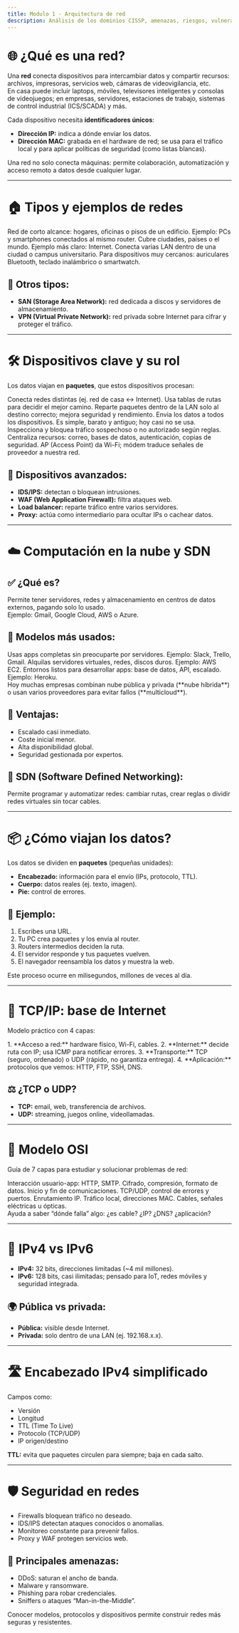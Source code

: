 ```yaml
---
title: Modulo 1 - Arquitectura de red
description: Análisis de los dominios CISSP, amenazas, riesgos, vulnerabilidades y su impacto en la organización.
---
```



# 🌐 ¿Qué es una red?

Una **red** conecta dispositivos para intercambiar datos y compartir recursos: archivos, impresoras, servicios web, cámaras de videovigilancia, etc.  
En casa puede incluir laptops, móviles, televisores inteligentes y consolas de videojuegos; en empresas, servidores, estaciones de trabajo, sistemas de control industrial (ICS/SCADA) y más.

Cada dispositivo necesita **identificadores únicos**:
- **Dirección IP:** indica a dónde enviar los datos.
- **Dirección MAC:** grabada en el hardware de red; se usa para el tráfico local y para aplicar políticas de seguridad (como listas blancas).

<Aside type="note">
Una red no solo conecta máquinas: permite colaboración, automatización y acceso remoto a datos desde cualquier lugar.
</Aside>

---

# 🏠 Tipos y ejemplos de redes

<CardGrid>
  <Card title="LAN (Local Area Network)" icon="wifi">
    Red de corto alcance: hogares, oficinas o pisos de un edificio. Ejemplo: PCs y smartphones conectados al mismo router.
  </Card>
  <Card title="WAN (Wide Area Network)" icon="globe">
    Cubre ciudades, países o el mundo. Ejemplo más claro: Internet.
  </Card>
  <Card title="MAN (Metropolitan Area Network)" icon="city">
    Conecta varias LAN dentro de una ciudad o campus universitario.
  </Card>
  <Card title="PAN (Personal Area Network)" icon="smartphone">
    Para dispositivos muy cercanos: auriculares Bluetooth, teclado inalámbrico o smartwatch.
  </Card>
</CardGrid>

## 📌 Otros tipos:
- **SAN (Storage Area Network):** red dedicada a discos y servidores de almacenamiento.
- **VPN (Virtual Private Network):** red privada sobre Internet para cifrar y proteger el tráfico.

---

# 🛠️ Dispositivos clave y su rol

Los datos viajan en **paquetes**, que estos dispositivos procesan:

<CardGrid>
  <Card title="Router" icon="route">
    Conecta redes distintas (ej. red de casa ↔ Internet). Usa tablas de rutas para decidir el mejor camino.
  </Card>
  <Card title="Switch" icon="shuffle">
    Reparte paquetes dentro de la LAN solo al destino correcto; mejora seguridad y rendimiento.
  </Card>
  <Card title="Hub" icon="link">
    Envia los datos a todos los dispositivos. Es simple, barato y antiguo; hoy casi no se usa.
  </Card>
  <Card title="Firewall" icon="shield">
    Inspecciona y bloquea tráfico sospechoso o no autorizado según reglas.
  </Card>
  <Card title="Servidor" icon="server">
    Centraliza recursos: correo, bases de datos, autenticación, copias de seguridad.
  </Card>
  <Card title="AP y módem" icon="wifi">
    AP (Access Point) da Wi-Fi; módem traduce señales de proveedor a nuestra red.
  </Card>
</CardGrid>

## 🔐 Dispositivos avanzados:
- **IDS/IPS:** detectan o bloquean intrusiones.
- **WAF (Web Application Firewall):** filtra ataques web.
- **Load balancer:** reparte tráfico entre varios servidores.
- **Proxy:** actúa como intermediario para ocultar IPs o cachear datos.

---

# ☁️ Computación en la nube y SDN

## ✅ ¿Qué es?

Permite tener servidores, redes y almacenamiento en centros de datos externos, pagando solo lo usado.  
Ejemplo: Gmail, Google Cloud, AWS o Azure.

## 🧩 Modelos más usados:

<CardGrid>
  <Card title="SaaS (Software as a Service)" icon="app-window">
    Usas apps completas sin preocuparte por servidores. Ejemplo: Slack, Trello, Gmail.
  </Card>
  <Card title="IaaS (Infrastructure as a Service)" icon="database">
    Alquilas servidores virtuales, redes, discos duros. Ejemplo: AWS EC2.
  </Card>
  <Card title="PaaS (Platform as a Service)" icon="code-2">
    Entornos listos para desarrollar apps: base de datos, API, escalado. Ejemplo: Heroku.
  </Card>
</CardGrid>

<Aside>
Hoy muchas empresas combinan nube pública y privada (**nube híbrida**) o usan varios proveedores para evitar fallos (**multicloud**).
</Aside>

## 🌱 Ventajas:
- Escalado casi inmediato.
- Coste inicial menor.
- Alta disponibilidad global.
- Seguridad gestionada por expertos.

## 🧠 SDN (Software Defined Networking):
Permite programar y automatizar redes: cambiar rutas, crear reglas o dividir redes virtuales sin tocar cables.

---

# 📦 ¿Cómo viajan los datos?

Los datos se dividen en **paquetes** (pequeñas unidades):

- **Encabezado:** información para el envío (IPs, protocolo, TTL).
- **Cuerpo:** datos reales (ej. texto, imagen).
- **Pie:** control de errores.

## 🚦 Ejemplo:
1. Escribes una URL.
2. Tu PC crea paquetes y los envía al router.
3. Routers intermedios deciden la ruta.
4. El servidor responde y tus paquetes vuelven.
5. El navegador reensambla los datos y muestra la web.

<Aside>
Este proceso ocurre en milisegundos, millones de veces al día.
</Aside>

---

# 📡 TCP/IP: base de Internet

Modelo práctico con 4 capas:

<Steps>
1. **Acceso a red:** hardware físico, Wi-Fi, cables.
2. **Internet:** decide ruta con IP; usa ICMP para notificar errores.
3. **Transporte:** TCP (seguro, ordenado) o UDP (rápido, no garantiza entrega).
4. **Aplicación:** protocolos que vemos: HTTP, FTP, SSH, DNS.
</Steps>

## ⚖️ ¿TCP o UDP?
- **TCP:** email, web, transferencia de archivos.
- **UDP:** streaming, juegos online, videollamadas.

---

# 🧩 Modelo OSI

Guía de 7 capas para estudiar y solucionar problemas de red:

<CardGrid>
  <Card title="7: Aplicación" icon="app-window">
    Interacción usuario-app: HTTP, SMTP.
  </Card>
  <Card title="6: Presentación" icon="lock">
    Cifrado, compresión, formato de datos.
  </Card>
  <Card title="5: Sesión" icon="handshake">
    Inicio y fin de comunicaciones.
  </Card>
  <Card title="4: Transporte" icon="truck">
    TCP/UDP, control de errores y puertos.
  </Card>
  <Card title="3: Red" icon="route">
    Enrutamiento IP.
  </Card>
  <Card title="2: Enlace de datos" icon="link">
    Tráfico local, direcciones MAC.
  </Card>
  <Card title="1: Física" icon="plug">
    Cables, señales eléctricas u ópticas.
  </Card>
</CardGrid>

<Aside>
Ayuda a saber “dónde falla” algo: ¿es cable? ¿IP? ¿DNS? ¿aplicación?
</Aside>

---

# 🔑 IPv4 vs IPv6

- **IPv4:** 32 bits, direcciones limitadas (~4 mil millones).
- **IPv6:** 128 bits, casi ilimitadas; pensado para IoT, redes móviles y seguridad integrada.

## 🌍 Pública vs privada:
- **Pública:** visible desde Internet.
- **Privada:** solo dentro de una LAN (ej. 192.168.x.x).

---

# 🛣️ Encabezado IPv4 simplificado

Campos como:
- Versión
- Longitud
- TTL (Time To Live)
- Protocolo (TCP/UDP)
- IP origen/destino

**TTL:** evita que paquetes circulen para siempre; baja en cada salto.

---

# 🛡️ Seguridad en redes

- Firewalls bloquean tráfico no deseado.
- IDS/IPS detectan ataques conocidos o anomalías.
- Monitoreo constante para prevenir fallos.
- Proxy y WAF protegen servicios web.

## 🚨 Principales amenazas:
- DDoS: saturan el ancho de banda.
- Malware y ransomware.
- Phishing para robar credenciales.
- Sniffers o ataques “Man-in-the-Middle”.

<Aside type="tip">
Conocer modelos, protocolos y dispositivos permite construir redes más seguras y resistentes.
</Aside>